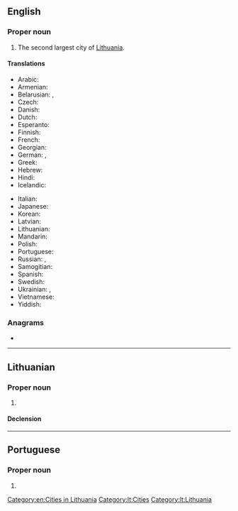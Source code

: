 ==English==
{{wikipedia}}

===Proper noun===
{{en-proper noun}}

# The second largest city of [[Lithuania]].

====Translations====
{{trans-top|city}}
* Arabic: {{t-needed|ar}}
* Armenian: {{t|hy|Կաունաս}}
* Belarusian: {{t|be|Ко́ўна|n}}, {{t|be|Ка́ўнас|m}}
* Czech: {{t|cs|Kaunas|m}}
* Danish: {{t|da|Kaunas}}
* Dutch: {{t|nl|Kaunas|n}}
* Esperanto: {{t|eo|Kaŭno}}
* Finnish: {{t+|fi|Kaunas}}
* French: {{t+|fr|Kaunas|m}}
* Georgian: {{t|ka|კაუნასი|sc=Geor}}
* German: {{t+|de|Kauen|n}}, {{t+|de|Kaunas|n}}
* Greek: {{t|el|Κάουνας|n}}
* Hebrew: {{t|he|קובנה|m|tr=kuvneh}}
* Hindi: {{t-needed|hi}}
* Icelandic: {{t|is|Kaunas|n}}
{{trans-mid}}
* Italian: {{t|it|Kaunas|m}}
* Japanese: {{t|ja|カウナス|tr=kaunasu}}
* Korean: {{t|ko|카우나스|sc=Kore}}
* Latvian: {{t|lv|Kauņa}}
* Lithuanian: {{t+|lt|Kaunas|m}}
* Mandarin: {{t|cmn|考那斯|sc=Hani}}
* Polish: {{t+|pl|Kowno|n}}
* Portuguese: {{t|pt|Kaunas|f}}
* Russian: {{t+|ru|Ка́унас|m}}, {{qualifier|obsolete}} {{t|ru|Ко́вно|n}}
* Samogitian: {{t|sgs|Kauns}}
* Spanish: {{t+|es|Kaunas|m}}
* Swedish: {{t+|sv|Kaunas}}
* Ukrainian: {{t|uk|Ка́унас|m}}, {{qualifier|obsolete}} {{t|uk|Ко́вно|n}}
* Vietnamese: {{t|vi|Kaunas}}
* Yiddish: {{t|yi|קאָוונע|sc=Hebr|f}}
{{trans-bottom}}

===Anagrams===
* {{anagrams|en|a=aaknsu|Anuaks|Aukans|Unakas}}

[[Category:en:Cities in Lithuania]]

----

==Lithuanian==
{{wikipedia|lang=lt}}

===Proper noun===
{{lt-proper noun|m}}

# {{l|en|Kaunas}}

====Declension====
{{lt-proper-noun-m-as|Kaun}}

[[Category:lt:Cities]]
[[Category:lt:Lithuania]]

----

==Portuguese==

===Proper noun===
{{pt-proper noun|f}}

# {{place|pt|city|c/Lithuania|t1=Kaunas}}